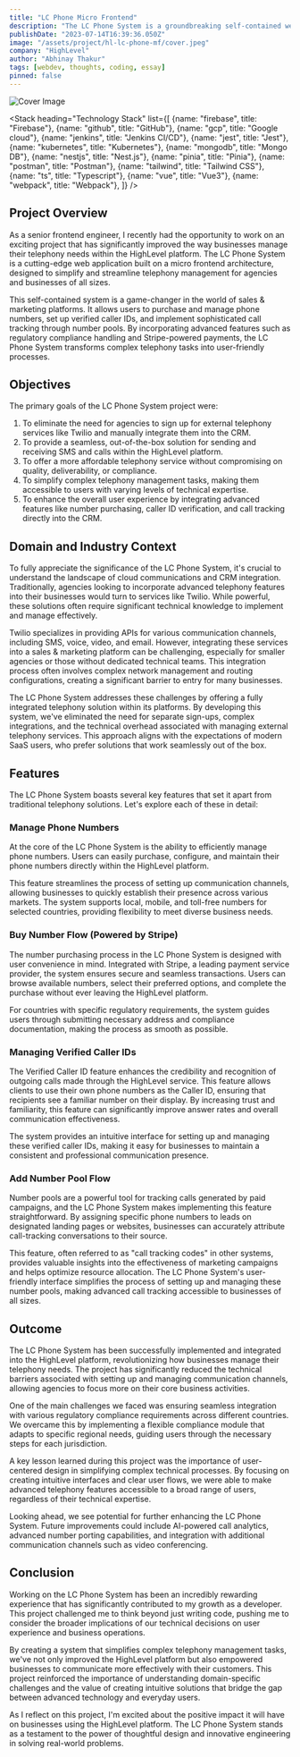 ```yaml
---
title: "LC Phone Micro Frontend"
description: "The LC Phone System is a groundbreaking self-contained web application built on micro frontend architecture, designed to seamlessly manage telephony functionalities within the HighLevel platform."
publishDate: "2023-07-14T16:39:36.050Z"
image: "/assets/project/hl-lc-phone-mf/cover.jpeg"
company: "HighLevel"
author: "Abhinay Thakur"
tags: [webdev, thoughts, coding, essay]
pinned: false
---
```


![Cover Image](/assets/project/hl-lc-phone-mf/cover.jpeg)

<Stack 
  heading="Technology Stack"
  list={[
    {name: "firebase", title: "Firebase"},
    {name: "github", title: "GitHub"},
    {name: "gcp", title: "Google cloud"},
    {name: "jenkins", title: "Jenkins CI/CD"},
    {name: "jest", title: "Jest"},
    {name: "kubernetes", title: "Kubernetes"},
    {name: "mongodb", title: "Mongo DB"},
    {name: "nestjs", title: "Nest.js"},
    {name: "pinia", title: "Pinia"},
    {name: "postman", title: "Postman"},
    {name: "tailwind", title: "Tailwind CSS"},
    {name: "ts", title: "Typescript"},
    {name: "vue", title: "Vue3"},
    {name: "webpack", title: "Webpack"},
  ]}
/>

## Project Overview

As a senior frontend engineer, I recently had the opportunity to work on an exciting project that has significantly improved the way businesses manage their telephony needs within the HighLevel platform. The LC Phone System is a cutting-edge web application built on a micro frontend architecture, designed to simplify and streamline telephony management for agencies and businesses of all sizes.

This self-contained system is a game-changer in the world of sales & marketing platforms. It allows users to purchase and manage phone numbers, set up verified caller IDs, and implement sophisticated call tracking through number pools. By incorporating advanced features such as regulatory compliance handling and Stripe-powered payments, the LC Phone System transforms complex telephony tasks into user-friendly processes.

## Objectives

The primary goals of the LC Phone System project were:

1. To eliminate the need for agencies to sign up for external telephony services like Twilio and manually integrate them into the CRM.
2. To provide a seamless, out-of-the-box solution for sending and receiving SMS and calls within the HighLevel platform.
3. To offer a more affordable telephony service without compromising on quality, deliverability, or compliance.
4. To simplify complex telephony management tasks, making them accessible to users with varying levels of technical expertise.
5. To enhance the overall user experience by integrating advanced features like number purchasing, caller ID verification, and call tracking directly into the CRM.

## Domain and Industry Context

To fully appreciate the significance of the LC Phone System, it's crucial to understand the landscape of cloud communications and CRM integration. Traditionally, agencies looking to incorporate advanced telephony features into their businesses would turn to services like Twilio. While powerful, these solutions often require significant technical knowledge to implement and manage effectively.

Twilio specializes in providing APIs for various communication channels, including SMS, voice, video, and email. However, integrating these services into a sales & marketing platform can be challenging, especially for smaller agencies or those without dedicated technical teams. This integration process often involves complex network management and routing configurations, creating a significant barrier to entry for many businesses.

The LC Phone System addresses these challenges by offering a fully integrated telephony solution within its platforms. By developing this system, we've eliminated the need for separate sign-ups, complex integrations, and the technical overhead associated with managing external telephony services. This approach aligns with the expectations of modern SaaS users, who prefer solutions that work seamlessly out of the box.

## Features

The LC Phone System boasts several key features that set it apart from traditional telephony solutions. Let's explore each of these in detail:

### Manage Phone Numbers

At the core of the LC Phone System is the ability to efficiently manage phone numbers. Users can easily purchase, configure, and maintain their phone numbers directly within the HighLevel platform. 

This feature streamlines the process of setting up communication channels, allowing businesses to quickly establish their presence across various markets. The system supports local, mobile, and toll-free numbers for selected countries, providing flexibility to meet diverse business needs.

<LightBoxImage src="/assets/project/hl-lc-phone-mf/ss1.png" alt="Screenshot"  />
<LightBoxImage src="/assets/project/hl-lc-phone-mf/ss2.png" alt="Screenshot"  />
<LightBoxImage src="/assets/project/hl-lc-phone-mf/ss3.png" alt="Screenshot"  />

### Buy Number Flow (Powered by Stripe)

The number purchasing process in the LC Phone System is designed with user convenience in mind. Integrated with Stripe, a leading payment service provider, the system ensures secure and seamless transactions. Users can browse available numbers, select their preferred options, and complete the purchase without ever leaving the HighLevel platform. 

For countries with specific regulatory requirements, the system guides users through submitting necessary address and compliance documentation, making the process as smooth as possible.

<LightBoxImage src="/assets/project/hl-lc-phone-mf/ss4.png" alt="Screenshot"  />
<LightBoxImage src="/assets/project/hl-lc-phone-mf/ss5.png" alt="Screenshot"  />
<LightBoxImage src="/assets/project/hl-lc-phone-mf/ss6.png" alt="Screenshot"  />

### Managing Verified Caller IDs

The Verified Caller ID feature enhances the credibility and recognition of outgoing calls made through the HighLevel service. This feature allows clients to use their own phone numbers as the Caller ID, ensuring that recipients see a familiar number on their display. By increasing trust and familiarity, this feature can significantly improve answer rates and overall communication effectiveness. 

The system provides an intuitive interface for setting up and managing these verified caller IDs, making it easy for businesses to maintain a consistent and professional communication presence.

<LightBoxImage src="/assets/project/hl-lc-phone-mf/ss7.png" alt="Screenshot"  />
<LightBoxImage src="/assets/project/hl-lc-phone-mf/ss8.png" alt="Screenshot"  />
<LightBoxImage src="/assets/project/hl-lc-phone-mf/ss9.png" alt="Screenshot"  />
<LightBoxImage src="/assets/project/hl-lc-phone-mf/ss10.png" alt="Screenshot"  />
<LightBoxImage src="/assets/project/hl-lc-phone-mf/ss11.png" alt="Screenshot"  />

### Add Number Pool Flow

Number pools are a powerful tool for tracking calls generated by paid campaigns, and the LC Phone System makes implementing this feature straightforward. By assigning specific phone numbers to leads on designated landing pages or websites, businesses can accurately attribute call-tracking conversations to their source. 

This feature, often referred to as "call tracking codes" in other systems, provides valuable insights into the effectiveness of marketing campaigns and helps optimize resource allocation. The LC Phone System's user-friendly interface simplifies the process of setting up and managing these number pools, making advanced call tracking accessible to businesses of all sizes.

<LightBoxImage src="/assets/project/hl-lc-phone-mf/ss12.png" alt="Screenshot"  />
<LightBoxImage src="/assets/project/hl-lc-phone-mf/ss13.png" alt="Screenshot"  />
<LightBoxImage src="/assets/project/hl-lc-phone-mf/ss14.png" alt="Screenshot"  />
<LightBoxImage src="/assets/project/hl-lc-phone-mf/ss15.png" alt="Screenshot"  />
<LightBoxImage src="/assets/project/hl-lc-phone-mf/ss16.png" alt="Screenshot"  />
<LightBoxImage src="/assets/project/hl-lc-phone-mf/ss17.png" alt="Screenshot"  />

## Outcome

The LC Phone System has been successfully implemented and integrated into the HighLevel platform, revolutionizing how businesses manage their telephony needs. The project has significantly reduced the technical barriers associated with setting up and managing communication channels, allowing agencies to focus more on their core business activities.

One of the main challenges we faced was ensuring seamless integration with various regulatory compliance requirements across different countries. We overcame this by implementing a flexible compliance module that adapts to specific regional needs, guiding users through the necessary steps for each jurisdiction.

A key lesson learned during this project was the importance of user-centered design in simplifying complex technical processes. By focusing on creating intuitive interfaces and clear user flows, we were able to make advanced telephony features accessible to a broad range of users, regardless of their technical expertise.

Looking ahead, we see potential for further enhancing the LC Phone System. Future improvements could include AI-powered call analytics, advanced number porting capabilities, and integration with additional communication channels such as video conferencing.

## Conclusion

Working on the LC Phone System has been an incredibly rewarding experience that has significantly contributed to my growth as a developer. This project challenged me to think beyond just writing code, pushing me to consider the broader implications of our technical decisions on user experience and business operations.

By creating a system that simplifies complex telephony management tasks, we've not only improved the HighLevel platform but also empowered businesses to communicate more effectively with their customers. This project reinforced the importance of understanding domain-specific challenges and the value of creating intuitive solutions that bridge the gap between advanced technology and everyday users.

As I reflect on this project, I'm excited about the positive impact it will have on businesses using the HighLevel platform. The LC Phone System stands as a testament to the power of thoughtful design and innovative engineering in solving real-world problems.